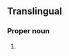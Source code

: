 ==Translingual==
{{wikipedia}}
{{wikispecies}}
{{rfimage}}

===Proper noun===
{{taxoninfl|i=1|g=f|head={{taxlink|Euphasia|genus}} {{epinew|superbus|superba|la}}}}

# {{taxon|species|family|Euphausiidae|the [[Antarctic krill]], the most abundant species of [[krill]], marine [[crustacean]] [[plankton]], food for [[whale]]s, [[penguin]]s, fish, seals and birds, and keystone organism of the Antarctic ecosystem}}